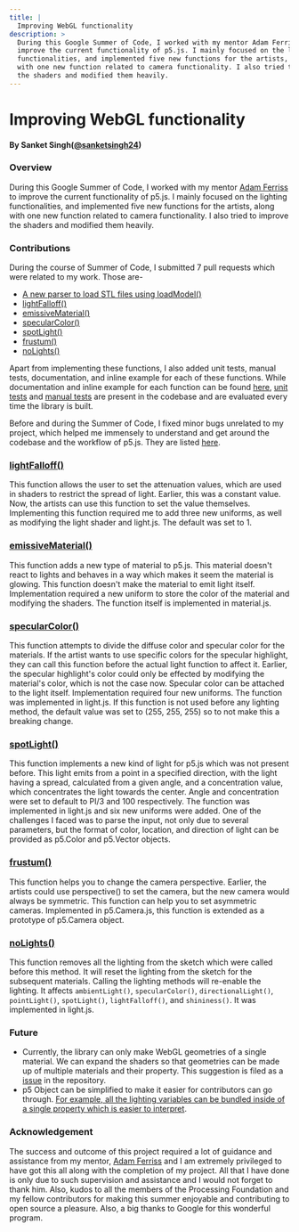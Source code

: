 ```yaml
---
title: |
  Improving WebGL functionality
description: >
  During this Google Summer of Code, I worked with my mentor Adam Ferriss to
  improve the current functionality of p5.js. I mainly focused on the lighting
  functionalities, and implemented five new functions for the artists, along
  with one new function related to camera functionality. I also tried to improve
  the shaders and modified them heavily.
---
```

# Improving WebGL functionality

#### By Sanket Singh([@sanketsingh24](https://github.com/sanketsingh24))

### Overview

During this Google Summer of Code, I worked with my mentor [Adam Ferriss](https://github.com/aferriss) to improve the current functionality of p5.js. I mainly focused on the lighting functionalities, and implemented five new functions for the artists, along with one new function related to camera functionality. I also tried to improve the shaders and modified them heavily.

### Contributions

During the course of Summer of Code, I submitted 7 pull requests which were related to my work. Those are-

* [A new parser to load STL files using loadModel()](https://github.com/processing/p5.js/pull/3675)
* [lightFalloff()](https://github.com/processing/p5.js/pull/3786)
* [emissiveMaterial()](https://github.com/processing/p5.js/pull/3820)
* [specularColor()](https://github.com/processing/p5.js/pull/3843)
* [spotLight()](https://github.com/processing/p5.js/pull/3913)
* [frustum()](https://github.com/processing/p5.js/pull/3927)
* [noLights()](https://github.com/processing/p5.js/pull/3955)

Apart from implementing these functions, I also added unit tests, manual tests, documentation, and inline example for each of these functions. While documentation and inline example for each function can be found [here](https://p5js.org/reference/), [unit tests](https://github.com/processing/p5.js/tree/main/test/unit) and [manual tests](https://github.com/processing/p5.js/tree/main/test/manual-test-examples) are present in the codebase and are evaluated every time the library is built.

Before and during the Summer of Code, I fixed minor bugs unrelated to my project, which helped me immensely to understand and get around the codebase and the workflow of p5.js. They are listed [here](https://github.com/processing/p5.js/pulls?utf8=%E2%9C%93\&q=is%3Apr+author%3Asanketsingh24).

### [lightFalloff()](https://p5js.org/reference/#/p5/lightFalloff)

This function allows the user to set the attenuation values, which are used in shaders to restrict the spread of light. Earlier, this was a constant value. Now, the artists can use this function to set the value themselves. Implementing this function required me to add three new uniforms, as well as modifying the light shader and light.js. The default was set to 1.

### [emissiveMaterial()](https://github.com/processing/p5.js/pull/3820)

This function adds a new type of material to p5.js. This material doesn't react to lights and behaves in a way which makes it seem the material is glowing. This function doesn't make the material to emit light itself. Implementation required a new uniform to store the color of the material and modifying the shaders. The function itself is implemented in material.js.

### [specularColor()](https://github.com/processing/p5.js/pull/3843)

This function attempts to divide the diffuse color and specular color for the materials. If the artist wants to use specific colors for the specular highlight, they can call this function before the actual light function to affect it. Earlier, the specular highlight's color could only be effected by modifying the material's color, which is not the case now. Specular color can be attached to the light itself. Implementation required four new uniforms. The function was implemented in light.js. If this function is not used before any lighting method, the default value was set to (255, 255, 255) so to not make this a breaking change.

### [spotLight()](https://github.com/processing/p5.js/pull/3913)

This function implements a new kind of light for p5.js which was not present before. This light emits from a point in a specified direction, with the light having a spread, calculated from a given angle, and a concentration value, which concentrates the light towards the center. Angle and concentration were set to default to PI/3 and 100 respectively. The function was implemented in light.js and six new uniforms were added. One of the challenges I faced was to parse the input, not only due to several parameters, but the format of color, location, and direction of light can be provided as p5.Color and p5.Vector objects.

### [frustum()](https://github.com/processing/p5.js/pull/3927)

This function helps you to change the camera perspective. Earlier, the artists could use perspective() to set the camera, but the new camera would always be symmetric. This function can help you to set asymmetric cameras. Implemented in p5.Camera.js, this function is extended as a prototype of p5.Camera object.

### [noLights()](https://github.com/processing/p5.js/pull/3955)

This function removes all the lighting from the sketch which were called before this method. It will reset the lighting from the sketch for the subsequent materials. Calling the lighting methods will re-enable the lighting. It affects `ambientLight()`, `specularColor()`, `directionalLight()`, `pointLight()`, `spotLight()`, `lightFalloff()`, and `shininess()`. It was implemented in light.js.

### Future

* Currently, the library can only make WebGL geometries of a single material. We can expand the shaders so that geometries can be made up of multiple materials and their property. This suggestion is filed as a [issue](https://github.com/processing/p5.js/issues/3806) in the repository.
* p5 Object can be simplified to make it easier for contributors can go through. [For example, all the lighting variables can be bundled inside of a single property which is easier to interpret](https://github.com/processing/p5.js/pull/3843#pullrequestreview-270874570).

### Acknowledgement

The success and outcome of this project required a lot of guidance and assistance from my mentor, [Adam Ferriss](\(https://github.com/aferriss\)) and I am extremely privileged to have got this all along with the completion of my project. All that I have done is only due to such supervision and assistance and I would not forget to thank him. Also, kudos to all the members of the Processing Foundation and my fellow contributors for making this summer enjoyable and contributing to open source a pleasure. Also, a big thanks to Google for this wonderful program.
